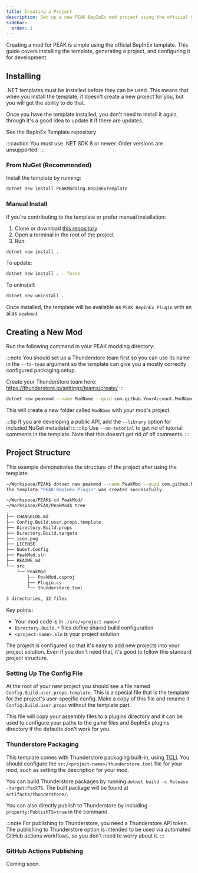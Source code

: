 ```yaml
---
title: Creating a Project
description: Set up a new PEAK BepInEx mod project using the official template.
sidebar:
  order: 1
---
```



Creating a mod for PEAK is simple using the official BepInEx template. This guide covers installing the template, generating a project, and configuring it for development.

## Installing

.NET templates must be installed before they can be used. This means that when you install the template, it doesn't create a new project for you, but you will get the ability to do that.

Once you have the template installed, you don't need to install it again, through it's a good idea to update it if there are updates.

<LinkButton href="https://github.com/PEAKModding/BepInExTemplate" variant="minimal" icon="external">
  See the BepInEx Template repository
</LinkButton>

:::caution
You must use .NET SDK 8 or newer. Older versions are unsupported.
:::

### From NuGet (Recommended)


Install the template by running:

```bash
dotnet new install PEAKModding.BepInExTemplate
```

### Manual Install

If you're contributing to the template or prefer manual installation:

1. Clone or download [this repository](<https://github.com/PEAKModding/BepInExTemplate>)
2. Open a terminal in the root of the project
3. Run:

```bash
dotnet new install .
```

To update:

```bash
dotnet new install . --force
```

To uninstall:

```bash
dotnet new uninstall .
```

Once installed, the template will be available as `PEAK BepInEx Plugin` with an alias `peakmod`.

## Creating a New Mod

Run the following command in your PEAK modding directory:

:::note
You should set up a Thunderstore team first so you can use its name in the `--ts-team` argument so the template can give you a mostly correctly configured packaging setup.

Create your Thunderstore team here: https://thunderstore.io/settings/teams/create/
:::

```bash
dotnet new peakmod --name ModName --guid com.github.YourAccount.ModName --ts-team YourThunderstoreTeam
```

This will create a new folder called `ModName` with your mod's project.

:::tip
If you are developing a public API, add the `--library` option for included NuGet metadata!
:::
:::tip
Use `--no-tutorial` to get rid of tutorial comments in the template. Note that this doesn't get rid of *all* comments.
:::

## Project Structure

This example demonstrates the structure of the project after using the template:

```bash
~/Workspace/PEAK$ dotnet new peakmod --name PeakMod --guid com.github.PEAKModding --ts-team PEAKModding
The template "PEAK BepInEx Plugin" was created successfully.

~/Workspace/PEAK$ cd PeakMod/
~/Workspace/PEAK/PeakMod$ tree
.
├── CHANGELOG.md
├── Config.Build.user.props.template
├── Directory.Build.props
├── Directory.Build.targets
├── icon.png
├── LICENSE
├── NuGet.Config
├── PeakMod.sln
├── README.md
└── src
    └── PeakMod
        ├── PeakMod.csproj
        ├── Plugin.cs
        └── thunderstore.toml

3 directories, 12 files
```

Key points:

- Your mod code is in `./src/<project-name>/`
- `Directory.Build.*` files define shared build configuration
- `<project-name>.sln` is your project solution

The project is configured so that it's easy to add new projects into your project solution. Even if you don't need that, it's good to follow this standard project structure.

### Setting Up The Config File

At the root of your new project you should see a file named `Config.Build.user.props.template`. This is a special file that is the template for the project's user-specific config. Make a copy of this file and rename it `Config.Build.user.props` without the template part.

This file will copy your assembly files to a plugins directory and it can be used to configure your paths to the game files and BepInEx plugins directory if the defaults don't work for you.

### Thunderstore Packaging

This template comes with Thunderstore packaging built-in, using [TCLI](<https://github.com/thunderstore-io/thunderstore-cli>). You should configure the `src/<project-name>/thunderstore.toml` file for your mod, such as setting the description for your mod.

You can build Thunderstore packages by running `dotnet build -c Release -target:PackTS`. The built package will be found at `artifacts/thunderstore/`.

You can also directly publish to Thunderstore by including `-property:PublishTS=true` in the command.

:::note
For publishing to Thunderstore, you need a Thunderstore API token. The publishing to Thunderstore option is intended to be used via automated GitHub actions workflows, so you don't need to worry about it.
:::

### GitHub Actions Publishing

Coming soon.


<LinkCard
  title="Coding"
  href="/creating-a-mod/coding"
  description="Learn how to use the plugin structure and add your first working code."
/>

<LinkCard
  title="Publishing your mod"
  href="/creating-a-mod/packaging-and-publishing"
  description="Upload your mod for everyone to download!"
/>